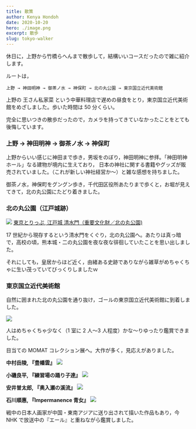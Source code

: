 ```yaml
---
title: 散策
author: Kenya Hondoh
date: 2020-10-20
hero: ./image.png
excerpt: 散歩
slug: tokyo-walker
---
```


休日に，上野から竹橋らへんまで散歩して，結構いいコースだったので雑に紹介します。

ルートは，

`上野 → 神田明神 → 御茶ノ水 → 神保町 → 北の丸公園 → 東京国立近代美術館`

上野の 王さん私家菜 という中華料理店で遅めの昼食をとり，東京国立近代美術館をめざしました。歩いた時間は 50 分くらい。

完全に思いつきの散歩だったので，カメラを持ってきていなかったことをとても後悔しています。

### 上野 → 神田明神 → 御茶ノ水 → 神保町

上野からいい感じに神田まで歩き，男坂をのぼり，神田明神に参拝。「神田明神ホール」なる建物が境内に生えており，
日本の神社に関する書籍やグッズが販売されていました。（これが新しい神社経営か〜）と雑な感想を持ちました。

御茶ノ水，神保町をグングン歩き，千代田区役所あたりまで歩くと，お堀が見えてきて，北の丸公園にたどり着きました。

### 北の丸公園（江戸城跡）

![](https://lh3.googleusercontent.com/Ewu3LtlOF00aC2AXmrQ1fzunQMeYoHaguNbpVSdGShKmjJd144JzfLX9mP2yf6gssIhR5VoaZtpc-20odXJqUuhvVC35D9cPF2AaGXbBnih7DNORsFPXjk0WA-Bm_Qpt85mWjkO5hiE)
[東京とりっぷ, 江戸城 清水門（重要文化財／北の丸公園)](https://tokyo-trip.org/spot/visiting/tk0357/)

17 世紀から現存するという清水門をくぐり，北の丸公園へ。あたりは真っ暗で，高校の頃，熊本城・二の丸公園を夜な夜な徘徊していたことを思い出しました。

それにしても，皇居からほど近く，由緒ある史跡でありながら雑草がめちゃくちゃに生い茂っていてびっくりしましたｗ

### 東京国立近代美術館

自然に囲まれた北の丸公園を通り抜け，ゴールの東京国立近代美術館に到着しました。

![](https://lh3.googleusercontent.com/svVzoby2yMbyu6uzGG8MUMfa6FX2V6lZmegd-rNY5xEbMUsetO6AYVeDJaTf7HnvQhOW9M67ylepKUapzqv_zAasQmLZ59RVvROkhe8ZQd1h3OE7kXRUHTt_IlGJI4mzox_AZ9l6u1g)

人はめちゃくちゃ少なく（1 室に 2 人〜3 人程度）かな〜りゆったり鑑賞できました。

目当ての MOMAT コレクション展へ。大作が多く，見応えがありました。

**中村岳陵, 『豊幡雲』**
![](https://lh3.googleusercontent.com/DMKAs5CLpsT_u5UFp9Zn5mlsiYABRd-aQkari6Zm2d0AEvBTbAfmW4jLmQKqZ5tbbOhCsczgVL6OJdtopT2VXYiZuO2FV1B8XDVhRQM0RhPnW5JvR4JxzGEZiE6NCjfT2rOSh_AxGl8)

**小磯良平, 『練習場の踊り子達』**
![](https://lh3.googleusercontent.com/XFbInm5oyLXhi-0PXpICRnunrQBi7mkPTuMiLaHsXuBS5bS6l8NpR1OawLmapjTM6tMKnXieZhXF_7JWmnflk8NO6t4mURvhFBP4PPOT0uKe1X508wQRiDHfkH0w88WilJyIYOYNcJ8)

**安井曽太郎, 『奥入瀬の溪流』**
![](https://lh3.googleusercontent.com/UaWyrA0nDESyVwO22J5iq-IrSYMn2TFEdMBTfjkheIFhTRU1rNjnQAnHlU9rMcMbAjJ-rG2Bvh1B_wKEqkGbc6QJ6lYxktZjI8kn1VeyTVmCa1DCxC2wyQOAqQqGuEDLNPGuoBnuUDM)

**石川順惠, 『Impermanence 青女』**
![](https://lh3.googleusercontent.com/0kH8AFjsdRsl3oH3ya9wBRDE-xipJT0J0ir-daSLed0O6MBJUIIDlbx92CLqNB7rmSm7-oroxjnhQyJYDriiq_3j4ayBn5Cqx6Kl9ou4l_a1oAosWAkGpXxA00wP-a62vfwmbG7AdY8)

戦中の日本人画家が中国・東南アジアに送り出されて描いた作品もあり，今 NHK で放送中の『エール』と重ねながら鑑賞しました。
